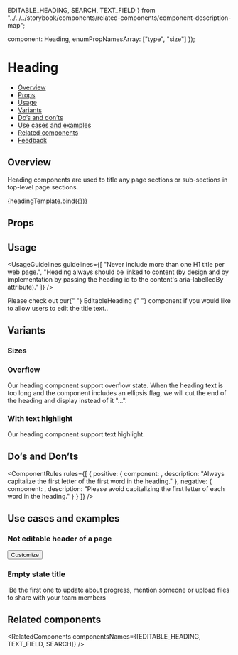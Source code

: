   EDITABLE_HEADING,
  SEARCH,
  TEXT_FIELD
} from "../../../storybook/components/related-components/component-description-map";

  component: Heading,
  enumPropNamesArray: ["type", "size"]
});

<Meta title="Text/Heading" component={Heading} argTypes={metaSettings.argTypes} decorators={metaSettings.decorators} />

<!--- Component template -->


<!--- Component documentation -->

# Heading

- [Overview](#overview)
- [Props](#props)
- [Usage](#usage)
- [Variants](#variants)
- [Do’s and don’ts](#dos-and-donts)
- [Use cases and examples](#use-cases-and-examples)
- [Related components](#related-components)
- [Feedback](#feedback)

## Overview

Heading components are used to title any page sections or sub-sections in top-level page sections.

<Canvas>
  <Story name="Overview" args={{ value: "Hello world" }}>
    {headingTemplate.bind({})}
  </Story>
</Canvas>

## Props

<ArgsTable of={Heading} />

## Usage

<UsageGuidelines
  guidelines={[
    "Never include more than one H1 title per web page.",
    "Heading always should be linked to content (by design and by implementation by passing the heading id to the content's aria-labelledBy attribute)."
  ]}
/>

<Tip title="Not what you were looking for?">
  Please check out our{" "}
  <Link href="/?path=/docs/inputs-editableheading--overview" withoutSpacing>
    EditableHeading
  </Link>{" "}
  component if you would like to allow users to edit the title text..
</Tip>

## Variants

### Sizes

<Canvas>
  <Story name="Sizes">
    <div style={{ display: "flex", flexDirection: "column" }}>
      <Heading type={Heading.types.h1} value="Hello H1" brandFont/>
      <Heading type={Heading.types.h1} value="Hello H1 medium" size="medium" brandFont />
      <Heading type={Heading.types.h2} value="Hello H2" />
      <Heading type={Heading.types.h2} value="Hello H2 small" size="small" />
      <Heading type={Heading.types.h3} value="Hello H3" />
      <Heading type={Heading.types.h4} value="Suggest Edit H4" suggestEditOnHover />
      <Heading type={Heading.types.h5} value="H5 with tooltip" nonEllipsisTooltip="Click to edit" />
    </div>
  </Story>
</Canvas>

### Overflow

Our heading component support overflow state.
When the heading text is too long and the component includes an ellipsis flag, we will cut the end of the heading and display instead of it "...".

<Canvas>
  <Story name="Overflow">
    <div style={{ display: "flex", flexDirection: "column", width: "70%" }}>
      <Heading
        type={Heading.types.h2}
        value="Heading without overflow heading without overflow heading without overflow"
        ellipsis={false}
        nonEllipsisTooltip="Non ellipsis tooltip"
      />
      <Heading
        type={Heading.types.h2}
        value="Heading with overflow heading with overflow heading with overflow heading with overflow heading with overflow"
        ellipsis
        nonEllipsisTooltip="Non ellipsis tooltip (this tooltip is not shown since overflow)"
      />
      <div>
        <Heading
          type={Heading.types.h2}
          value="Heading with overflow when text is longer then 2 lines heading with overflow when text is longer then 2 lines heading with overflow when text is longer then 2 lines"
          ellipsisMaxLines={2}
          nonEllipsisTooltip="Non ellipsis tooltip (this tooltip is not shown since overflow)"
        />
      </div>
    </div>
  </Story>
</Canvas>

### With text highlight

Our heading component support text highlight.

<Canvas>
  <Story name="Text Highlight">
    <div style={{ display: "flex", flexDirection: "column", width: "70%" }}>
      <Heading
        type={Heading.types.h2}
        highlightTerm="heading highlight"
        value="Heading with highlight text heading with highlight text without overflow"
        ellipsis={false}
        nonEllipsisTooltip="Tooltip when no overflow"
      />
      <Heading
        type={Heading.types.h2}
        highlightTerm="heading highlight"
        value="Heading with highlight text heading with highlight text heading with highlight text heading with highlight text"
        nonEllipsisTooltip="Non ellipsis tooltip (this tooltip is not shown since overflow)"
      />
      <Heading
        type={Heading.types.h2}
        highlightTerm="heading highlight"
        value="Heading with highlight text when text is longer then 2 lines heading with overflow when text is longer then 2 lines heading with overflow when text is longer then 2 lines"
        ellipsisMaxLines={2}
      />
    </div>
  </Story>
</Canvas>

## Do’s and Don’ts

<ComponentRules
  rules={[
    {
      positive: {
        component: <Heading value="Hello world" />,
        description: "Always capitalize the first letter of the first word in the heading."
      },
      negative: {
        component: <Heading value="Hello World" />,
        description: "Please avoid capitalizing the first letter of each word in the heading."
      }
    }
  ]}
/>

## Use cases and examples

### Not editable header of a page

<Canvas>
  <Story name="Not editable header of a page">
    <div style={{ width: "100%" }}>
      <Heading type={Heading.types.h1} value="My Work" id="my-work-id" />
      <Divider />
      <div
        className={classes["page-header_commands"]}
        style={{ display: "flex", alignItems: "center" }}
        aria-labelledby="my-work-id"
      >
        <Search wrapperClassName={classes["page-header_search"]} placeholder="Search" />
        <Checkbox label="Hide done items" checked />
        <Button leftIcon={Custom} kind={Button.kinds.TERTIARY}>
          Customize
        </Button>
      </div>
    </div>
  </Story>
</Canvas>

### Empty state title

<Canvas>
  <Story name="Empty state title">
    <div className={classes["empty-state-container"]} aria-labelledby="empty-state-id">
      <img style={{ width: "290px" }} src={emptyStateExample} alt="" />
      <Heading type={Heading.types.h2} id="empty-state-id" value="No updates yet for this item" />
      <span style={{ width: "50%", textAlign: "center" }}>
        Be the first one to update about progress, mention someone or upload files to share with your team members
      </span>
    </div>
  </Story>
</Canvas>

## Related components

<RelatedComponents componentsNames={[EDITABLE_HEADING, TEXT_FIELD, SEARCH]} />
